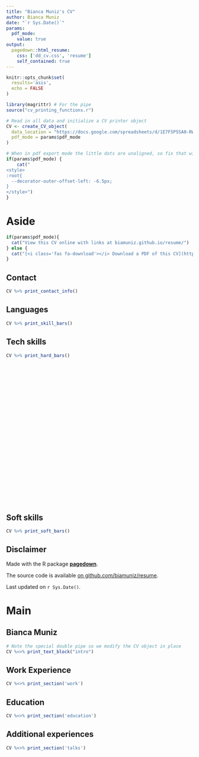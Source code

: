 ```yaml
---
title: "Bianca Muniz's CV"
author: Bianca Muniz
date: "`r Sys.Date()`"
params:
  pdf_mode:
    value: true
output:
  pagedown::html_resume:
    css: ['dd_cv.css', 'resume']
    self_contained: true
---
```


```r
knitr::opts_chunk$set(
  results='asis', 
  echo = FALSE
)

library(magrittr) # For the pipe
source("cv_printing_functions.r")

# Read in all data and initialize a CV printer object
CV <- create_CV_object(
  data_location = "https://docs.google.com/spreadsheets/d/1E7F5P5SA0-RW2OeCfpuQSEEGTjvc03_xcYQvnqR_zuA/edit#gid=1730172225",  
  pdf_mode = params$pdf_mode
)

```

```r
# When in pdf export mode the little dots are unaligned, so fix that with some conditional CSS.
if(params$pdf_mode) {
    cat("
<style>
:root{
  --decorator-outer-offset-left: -6.5px;
}
</style>")
}
```

# Aside

```r
if(params$pdf_mode){
  cat("View this CV online with links at biamuniz.github.io/resume/")
} else {
  cat("[<i class='fas fa-download'></i> Download a PDF of this CV](https://github.com/biamuniz/resume/raw/master/bmuniz_cv.pdf)")
}
```

## Contact {#contact}

```r
CV %>% print_contact_info()
```

## Languages {#skills}

```r
CV %>% print_skill_bars()
```


## Tech skills {#hard}

```r
CV %>% print_hard_bars()
```

<br><br><br><br><br><br><br><br><br><br><br><br><br><br><br><br><br><br><br><br><br><br>


## Soft skills {#soft}

```r
CV %>% print_soft_bars()
```


## Disclaimer {#disclaimer}

Made with the R package [**pagedown**](https://github.com/rstudio/pagedown).

The source code is available [on github.com/biamuniz/resume](https://github.com/biamuniz/resume).

Last updated on `r Sys.Date()`.

# Main

## Bianca Muniz {#title}

```r
# Note the special double pipe so we modify the CV object in place
CV %<>% print_text_block("intro") 
```

## Work Experience {data-icon="suitcase"}

```r
CV %<>% print_section('work')
```

## Education {data-icon="graduation-cap"}

```r
CV %<>% print_section('education')
```

<!-- These breaks just force a new page so section doesnt get cut off -->

## Additional experiences {data-icon="presentation"}

```r
CV %<>% print_section('talks')
```



